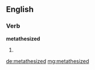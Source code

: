 ==English==

===Verb===
'''metathesized'''

# {{past of|metathesize}}

[[de:metathesized]]
[[mg:metathesized]]